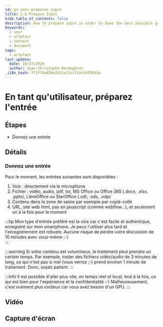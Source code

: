 ```yaml
---
id: gs-user-prepares-input
title: 2.b Prepare Input
hide_table_of_contents: false
description: How to prepare input in order to have the best possible generation ?
keywords:
  - user
  - artefact
  - content
  - document
tags:
  - artefact
last_update:
  date: 10/27/2024
  author: Jean-Christophe Kermagoret
_i18n_hash: 7f2f70a850e2d31e21ccf24c58f85d1a
---
```

# En tant qu'utilisateur, préparez l'entrée

## Étapes

* Donnez une entrée

## Détails

### Donnez une entrée

Pour le moment, les entrées suivantes sont disponibles :

1. Voix : directement via le microphone
1. Fichier : vidéo, audio, pdf, txt, MS Office ou Office 365 (.docx, .xlsx, .pptx), LibreOffice ou StarOffice (.odt, .ods, .odp)
1. Contenu dans la zone de saisie par exemple par copié-collé
1. URL, site web html, pas en javascript (comme webflow...), et seulement un à la fois pour le moment

:::tip
Mon type d'entrée préféré est la voix car c'est facile et authentique, enregistré sur mon smartphone. Je peux l'utiliser plus tard et l'enregistrement est robuste. Aucune risque de perdre votre discussion de 10 minutes avec vous-même ;-)  
:::

:::warning
Si votre contenu est volumineux, le traitement peut prendre un certain temps. Par exemple, traiter des fichiers vidéo/audio de 3 minutes de long, ce qui n'est pas si mal (vous verrez ;-) prend environ 1 minute de traitement. Donc, soyez patient.
:::

:::info
Il est possible d'aller plus vite, en temps réel et local, tout à la fois, ce qui est bien pour l'expérience et la confidentialité :-) Malheureusement, c'est vraiment plus coûteux car vous avez besoin d'un GPU.
:::

## Vidéo


## Capture d'écran
